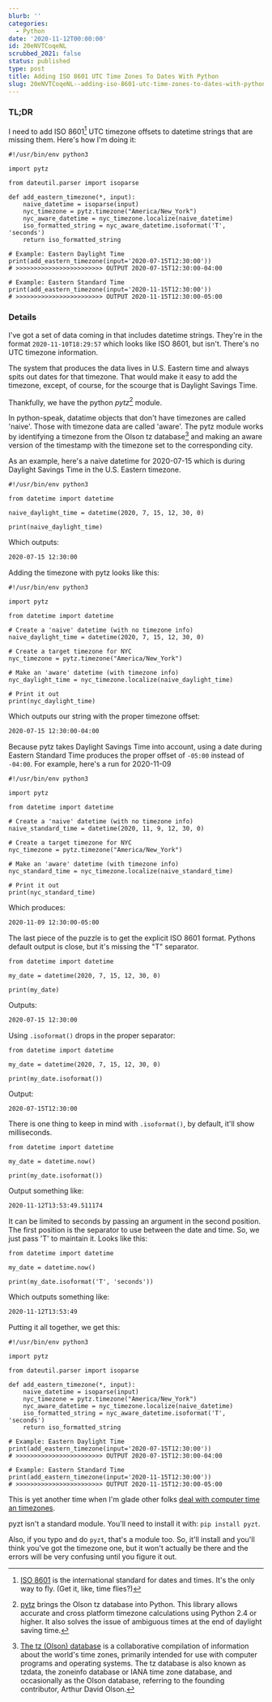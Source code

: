 ```yaml
---
blurb: ''
categories:
  - Python
date: '2020-11-12T00:00:00'
id: 20eNVTCoqeNL
scrubbed_2021: false
status: published
type: post
title: Adding ISO 8601 UTC Time Zones To Dates With Python
slug: 20eNVTCoqeNL--adding-iso-8601-utc-time-zones-to-dates-with-python
---
```


### TL;DR

I need to add ISO 8601[^iso] UTC timezone offsets to datetime strings that are missing them. Here's how I'm doing it:

```python{numberLines: true}
#!/usr/bin/env python3

import pytz

from dateutil.parser import isoparse

def add_eastern_timezone(*, input):
    naive_datetime = isoparse(input)
    nyc_timezone = pytz.timezone("America/New_York")
    nyc_aware_datetime = nyc_timezone.localize(naive_datetime)
    iso_formatted_string = nyc_aware_datetime.isoformat('T', 'seconds')
    return iso_formatted_string
    
# Example: Eastern Daylight Time
print(add_eastern_timezone(input='2020-07-15T12:30:00'))
# >>>>>>>>>>>>>>>>>>>>>>>> OUTPUT 2020-07-15T12:30:00-04:00

# Example: Eastern Standard Time
print(add_eastern_timezone(input='2020-11-15T12:30:00'))
# >>>>>>>>>>>>>>>>>>>>>>>> OUTPUT 2020-11-15T12:30:00-05:00
```


### Details


I've got a set of data coming in that includes datetime strings. They're in the format `2020-11-10T18:29:57` which looks like ISO 8601, but isn't. There's no UTC timezone information. 

The system that produces the data lives in U.S. Eastern time and always spits out dates for that timezone. That would make it easy to add the timezone, except, of course, for the scourge that is Daylight Savings Time. 

Thankfully, we have the python _pytz_[^pytz] module. 

In python-speak, datatime objects that don't have timezones are called 'naive'. Those with timezone data are called 'aware'. The pytz module works by identifying a timezone from the Olson tz database[^tzdb] and making an aware version of the timestamp with the timezone set to the corresponding city. 

As an example, here's a naive datetime for 2020-07-15 which is during Daylight Savings Time in the U.S. Eastern timezone. 

```python{numberLines: true}
#!/usr/bin/env python3

from datetime import datetime

naive_daylight_time = datetime(2020, 7, 15, 12, 30, 0)

print(naive_daylight_time)
```

Which outputs: 

```txt
2020-07-15 12:30:00
```

Adding the timezone with pytz looks like this:

```python{numberLines: true}
#!/usr/bin/env python3

import pytz

from datetime import datetime

# Create a 'naive' datetime (with no timezone info)
naive_daylight_time = datetime(2020, 7, 15, 12, 30, 0)

# Create a target timezone for NYC
nyc_timezone = pytz.timezone("America/New_York")

# Make an 'aware' datetime (with timezone info)
nyc_daylight_time = nyc_timezone.localize(naive_daylight_time)

# Print it out
print(nyc_daylight_time)
```

Which outputs our string with the proper timezone offset:

```txt
2020-07-15 12:30:00-04:00
```

Because pytz takes Daylight Savings Time into account, using a date during Eastern Standard Time produces the proper offset of `-05:00` instead of `-04:00`. For example, here's a run for 2020-11-09

```python{numberLines: true}
#!/usr/bin/env python3

import pytz

from datetime import datetime

# Create a 'naive' datetime (with no timezone info)
naive_standard_time = datetime(2020, 11, 9, 12, 30, 0)

# Create a target timezone for NYC
nyc_timezone = pytz.timezone("America/New_York")

# Make an 'aware' datetime (with timezone info)
nyc_standard_time = nyc_timezone.localize(naive_standard_time)

# Print it out
print(nyc_standard_time)
```

Which produces:
```txt
2020-11-09 12:30:00-05:00
```


The last piece of the puzzle is to get the explicit ISO 8601 format. Pythons default output is close, but it's missing the "T" separator.

```python{numberLines: true}
from datetime import datetime

my_date = datetime(2020, 7, 15, 12, 30, 0)

print(my_date)
```

Outputs:

```txt
2020-07-15 12:30:00
```

Using `.isoformat()` drops in the proper separator:

```python{numberLines: true}
from datetime import datetime

my_date = datetime(2020, 7, 15, 12, 30, 0)

print(my_date.isoformat())
```

Output:

```txt
2020-07-15T12:30:00
```

There is one thing to keep in mind with `.isoformat()`, by default, it'll show milliseconds. 

```python{numberLines: true}
from datetime import datetime

my_date = datetime.now()

print(my_date.isoformat())
```

Output something like:

```txt
2020-11-12T13:53:49.511174
```

It can be limited to seconds by passing an argument in the second position. The first position is the separator to use between the date and time. So, we just pass 'T' to maintain it. Looks like this:

```python{numberLines: true}
from datetime import datetime

my_date = datetime.now()

print(my_date.isoformat('T', 'seconds'))
```

Which outputs something like:

```txt
2020-11-12T13:53:49
```

Putting it all together, we get this:


```python{numberLines: true}
#!/usr/bin/env python3

import pytz

from dateutil.parser import isoparse

def add_eastern_timezone(*, input):
    naive_datetime = isoparse(input)
    nyc_timezone = pytz.timezone("America/New_York")
    nyc_aware_datetime = nyc_timezone.localize(naive_datetime)
    iso_formatted_string = nyc_aware_datetime.isoformat('T', 'seconds')
    return iso_formatted_string
    
# Example: Eastern Daylight Time
print(add_eastern_timezone(input='2020-07-15T12:30:00'))
# >>>>>>>>>>>>>>>>>>>>>>>> OUTPUT 2020-07-15T12:30:00-04:00

# Example: Eastern Standard Time
print(add_eastern_timezone(input='2020-11-15T12:30:00'))
# >>>>>>>>>>>>>>>>>>>>>>>> OUTPUT 2020-11-15T12:30:00-05:00
```

This is yet another time when I'm glade other folks [deal with computer time an timezones](https://www.youtube.com/watch?v=-5wpm-gesOY). 

pyzt isn't a standard module. You'll need to install it with: `pip install pyzt`. 

Also, if you typo and do `pyzt`, that's a module too. So, it'll install and you'll think you've got the timezone one, but it won't actually be there and the errors will be very confusing until you figure it out. 


[^iso]: [ISO 8601](https://en.wikipedia.org/wiki/ISO_8601) is the international standard for dates and times. It's the only way to fly. (Get it, like, time flies?)
[^pytz]: [pytz](https://pypi.org/project/pytz/) brings the Olson tz database into Python. This library allows accurate and cross platform timezone calculations using Python 2.4 or higher. It also solves the issue of ambiguous times at the end of daylight saving time.
[^tzdb]: [The tz (Olson) database](https://en.wikipedia.org/wiki/Tz_database) is a collaborative compilation of information about the world's time zones, primarily intended for use with computer programs and operating systems. The tz database is also known as tzdata, the zoneinfo database or IANA time zone database, and occasionally as the Olson database, referring to the founding contributor, Arthur David Olson.
